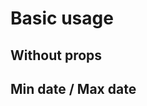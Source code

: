 



# Basic usage

## Without props

<Playground>
<WindowCalendar/>
</Playground>

## Min date / Max date

<Playground>
<WindowCalendar
  min={new Date(2019, 0)} // Minimum month to render
  minDate={new Date(2019, 0, 10)} // Minimum selectable date
  max={new Date(2019, 11)} // Maximum month to render
  maxDate={new Date(2019, 10, 15)} // Minimum selectable date
/>
</Playground>



